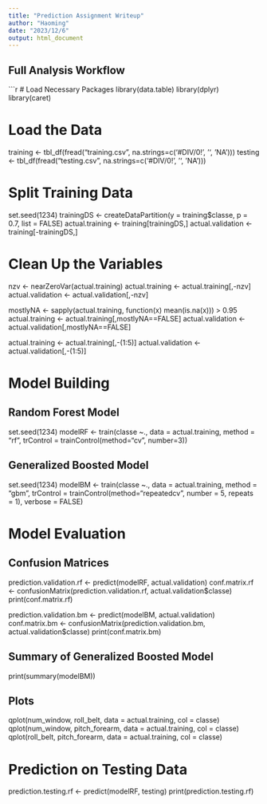 ```yaml
---
title: "Prediction Assignment Writeup"
author: "Haoming"
date: "2023/12/6"
output: html_document
---
```


## Full Analysis Workflow

```r
# Load Necessary Packages
library(data.table)
library(dplyr)
library(caret)

# Load the Data
training <- tbl_df(fread("training.csv", na.strings=c('#DIV/0!', '', 'NA')))
testing  <- tbl_df(fread("testing.csv", na.strings=c('#DIV/0!', '', 'NA')))

# Split Training Data
set.seed(1234)
trainingDS <- createDataPartition(y = training$classe, p = 0.7, list = FALSE)
actual.training <- training[trainingDS,]
actual.validation <- training[-trainingDS,]

# Clean Up the Variables
nzv <- nearZeroVar(actual.training)
actual.training <- actual.training[,-nzv]
actual.validation <- actual.validation[,-nzv]

mostlyNA <- sapply(actual.training, function(x) mean(is.na(x))) > 0.95
actual.training <- actual.training[,mostlyNA==FALSE]
actual.validation <- actual.validation[,mostlyNA==FALSE]

actual.training <- actual.training[,-(1:5)]
actual.validation <- actual.validation[,-(1:5)]

# Model Building
## Random Forest Model
set.seed(1234)
modelRF  <- train(classe ~., data = actual.training, method = "rf", trControl = trainControl(method="cv", number=3))

## Generalized Boosted Model
set.seed(1234)
modelBM <- train(classe ~., data = actual.training, method = "gbm", trControl = trainControl(method="repeatedcv", number = 5, repeats = 1), verbose = FALSE)

# Model Evaluation
## Confusion Matrices
prediction.validation.rf <- predict(modelRF, actual.validation)
conf.matrix.rf <- confusionMatrix(prediction.validation.rf, actual.validation$classe)
print(conf.matrix.rf)

prediction.validation.bm <- predict(modelBM, actual.validation)
conf.matrix.bm <- confusionMatrix(prediction.validation.bm, actual.validation$classe)
print(conf.matrix.bm)

## Summary of Generalized Boosted Model
print(summary(modelBM))

## Plots
qplot(num_window, roll_belt, data = actual.training, col = classe)
qplot(num_window, pitch_forearm, data = actual.training, col = classe)
qplot(roll_belt, pitch_forearm, data = actual.training, col = classe)

# Prediction on Testing Data
prediction.testing.rf <- predict(modelRF, testing)
print(prediction.testing.rf)